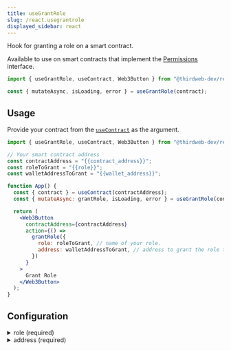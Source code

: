 ```yaml
---
title: useGrantRole
slug: /react.usegrantrole
displayed_sidebar: react
---
```



Hook for granting a role on a smart contract.

Available to use on smart contracts that implement the [Permissions](/solidity/extensions/permissions)
interface.

```jsx
import { useGrantRole, useContract, Web3Button } from "@thirdweb-dev/react";

const { mutateAsync, isLoading, error } = useGrantRole(contract);
```

## Usage

Provide your contract from the [`useContract`](/react/react.usecontract) as the argument.

```jsx
import { useGrantRole, useContract, Web3Button } from "@thirdweb-dev/react";

// Your smart contract address
const contractAddress = "{{contract_address}}";
const roleToGrant = "{{role}}";
const walletAddressToGrant = "{{wallet_address}}";

function App() {
  const { contract } = useContract(contractAddress);
  const { mutateAsync: grantRole, isLoading, error } = useGrantRole(contract);

  return (
    <Web3Button
      contractAddress={contractAddress}
      action={() =>
        grantRole({
          role: roleToGrant, // name of your role.
          address: walletAddressToGrant, // address to grant the role to.
        })
      }
    >
      Grant Role
    </Web3Button>
  );
}
```

## Configuration

<details>
  <summary>role (required)</summary>
  <div>

### role (required)

The name of the role to grant the address.

Accepts any `string` value to include custom-defined roles.

Also accepts the default roles available on the [prebuilt contracts](https://portal.thirdweb.com/pre-built-contracts):

```ts
string |
  "admin" |
  "minter" |
  "transfer" |
  "lister" |
  "asset" |
  "unwrap" |
  "pauser" |
  "factory";
```

</div>
</details>

<details>
  <summary>address (required)</summary>
  <div>

### address (required)

The address to grant the role to.

To use the address of the connected wallet, use the [`useAddress`](/react/react.useaddress) hook.

```jsx
import {
  useGrantRole,
  useContract,
  Web3Button,
  useAddress,
} from "@thirdweb-dev/react";

// Your smart contract address
const contractAddress = "{{contract_address}}";
// name of your role.
const roleToGrant = "{{role}}";

function App() {
  // highlight-next-line
  const address = useAddress();
  const { contract } = useContract(contractAddress);
  const { mutateAsync: grantRole, isLoading, error } = useGrantRole(contract);

  return (
    <Web3Button
      contractAddress={contractAddress}
      action={() =>
        grantRole({
          role: roleToGrant,
          // highlight-next-line
          address: address,
        })
      }
    >
      Grant Role
    </Web3Button>
  );
}
```

</div>
</details>
